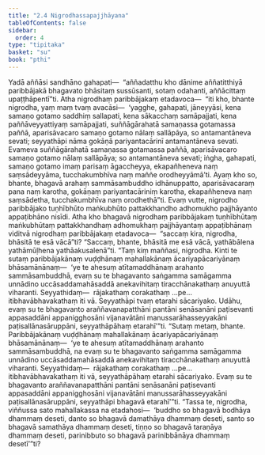 ```yaml
---
title: "2.4 Nigrodhassapajjhāyana"
tableOfContents: false
sidebar:
  order: 4
type: "tipitaka"
basket: "su"
book: "pthi"
---
```



<DynamicBreadcrumb />

<Division number="75" book="pthi">

<Paragraph number="168" book="pthi">
Yadā aññāsi sandhāno gahapati—  “aññadatthu kho dānime aññatitthiyā paribbājakā bhagavato bhāsitaṃ sussūsanti, sotaṃ odahanti, aññācittaṃ upaṭṭhāpentī”ti. Atha nigrodhaṃ paribbājakaṃ etadavoca—  “iti kho, bhante nigrodha, yaṃ maṃ tvaṃ avacāsi—  ‘yagghe, gahapati, jāneyyāsi, kena samaṇo gotamo saddhiṃ sallapati, kena sākacchaṃ samāpajjati, kena paññāveyyattiyaṃ samāpajjati, suññāgārahatā samaṇassa gotamassa paññā, aparisāvacaro samaṇo gotamo nālaṃ sallāpāya, so antamantāneva sevati; seyyathāpi nāma gokāṇā pariyantacārinī antamantāneva sevati. Evameva suññāgārahatā samaṇassa gotamassa paññā, aparisāvacaro samaṇo gotamo nālaṃ sallāpāya; so antamantāneva sevati; iṅgha, gahapati, samaṇo gotamo imaṃ parisaṃ āgaccheyya, ekapañheneva naṃ saṃsādeyyāma, tucchakumbhīva naṃ maññe orodheyyāmā’ti. Ayaṃ kho so, bhante, bhagavā arahaṃ sammāsambuddho idhānuppatto, aparisāvacaraṃ pana naṃ karotha, gokāṇaṃ pariyantacāriniṃ karotha, ekapañheneva naṃ saṃsādetha, tucchakumbhīva naṃ orodhethā”ti. Evaṃ vutte, nigrodho paribbājako tuṇhībhūto maṅkubhūto pattakkhandho adhomukho pajjhāyanto appaṭibhāno nisīdi.
</Paragraph>

</Division>
<Division number="76" book="pthi">

<Paragraph number="169" book="pthi">
Atha kho bhagavā nigrodhaṃ paribbājakaṃ tuṇhībhūtaṃ maṅkubhūtaṃ pattakkhandhaṃ adhomukhaṃ pajjhāyantaṃ appaṭibhānaṃ viditvā nigrodhaṃ paribbājakaṃ etadavoca—  “saccaṃ kira, nigrodha, bhāsitā te esā vācā”ti? “Saccaṃ, bhante, bhāsitā me esā vācā, yathābālena yathāmūḷhena yathāakusalenā”ti. “Taṃ kiṃ maññasi, nigrodha. Kinti te sutaṃ paribbājakānaṃ vuḍḍhānaṃ mahallakānaṃ ācariyapācariyānaṃ bhāsamānānaṃ—  ‘ye te ahesuṃ atītamaddhānaṃ arahanto sammāsambuddhā, evaṃ su te bhagavanto saṅgamma samāgamma unnādino uccāsaddamahāsaddā anekavihitaṃ tiracchānakathaṃ anuyuttā viharanti. Seyyathidaṃ—  rājakathaṃ corakathaṃ …pe…  itibhavābhavakathaṃ iti vā. Seyyathāpi tvaṃ etarahi sācariyako. Udāhu, evaṃ su te bhagavanto araññavanapatthāni pantāni senāsanāni paṭisevanti appasaddāni appanigghosāni vijanavātāni manussarāhasseyyakāni paṭisallānasāruppāni, seyyathāpāhaṃ etarahī’”ti.
</Paragraph>

<Paragraph number="170" book="pthi">
“Sutaṃ metaṃ, bhante. Paribbājakānaṃ vuḍḍhānaṃ mahallakānaṃ ācariyapācariyānaṃ bhāsamānānaṃ—  ‘ye te ahesuṃ atītamaddhānaṃ arahanto sammāsambuddhā, na evaṃ su te bhagavanto saṅgamma samāgamma unnādino uccāsaddamahāsaddā anekavihitaṃ tiracchānakathaṃ anuyuttā viharanti. Seyyathidaṃ—  rājakathaṃ corakathaṃ …pe…  itibhavābhavakathaṃ iti vā, seyyathāpāhaṃ etarahi sācariyako. Evaṃ su te bhagavanto araññavanapatthāni pantāni senāsanāni paṭisevanti appasaddāni appanigghosāni vijanavātāni manussarāhasseyyakāni paṭisallānasāruppāni, seyyathāpi bhagavā etarahī’”ti.
</Paragraph>

<Paragraph number="171" book="pthi">
“Tassa te, nigrodha, viññussa sato mahallakassa na etadahosi—  ‘buddho so bhagavā bodhāya dhammaṃ deseti, danto so bhagavā damathāya dhammaṃ deseti, santo so bhagavā samathāya dhammaṃ deseti, tiṇṇo so bhagavā taraṇāya dhammaṃ deseti, parinibbuto so bhagavā parinibbānāya dhammaṃ desetī’”ti?
</Paragraph>
</Division>